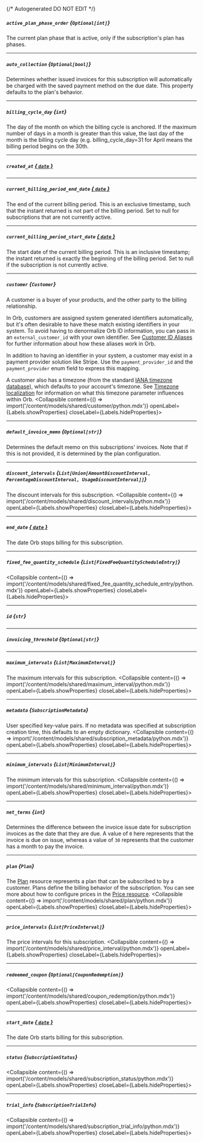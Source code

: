 {/* Autogenerated DO NOT EDIT  */}

##### `active_plan_phase_order` *{`Optional[int]`}*
The current plan phase that is active, only if the subscription's plan has phases.

---
##### `auto_collection` *{`Optional[bool]`}*
Determines whether issued invoices for this subscription will automatically be charged with the saved payment method on the due date. This property defaults to the plan's behavior.

---
##### `billing_cycle_day` *{`int`}*
The day of the month on which the billing cycle is anchored. If the maximum number of days in a month is greater than this value, the last day of the month is the billing cycle day (e.g. billing_cycle_day\=31 for April means the billing period begins on the 30th.

---
##### `created_at` [*{ `date` }*](https://docs.python.org/3/library/datetime.html#date-objects)

---
##### `current_billing_period_end_date` [*{ `date` }*](https://docs.python.org/3/library/datetime.html#date-objects)
The end of the current billing period. This is an exclusive timestamp, such that the instant returned is not part of the billing period. Set to null for subscriptions that are not currently active.

---
##### `current_billing_period_start_date` [*{ `date` }*](https://docs.python.org/3/library/datetime.html#date-objects)
The start date of the current billing period. This is an inclusive timestamp; the instant returned is exactly the beginning of the billing period. Set to null if the subscription is not currently active.

---
##### `customer` *{`Customer`}*
A customer is a buyer of your products, and the other party to the billing relationship.

In Orb, customers are assigned system generated identifiers automatically, but it's often desirable to have these
match existing identifiers in your system. To avoid having to denormalize Orb ID information, you can pass in an
`external_customer_id` with your own identifier. See
[Customer ID Aliases](../guides/events\-and\-metrics/customer\-aliases) for further information about how these
aliases work in Orb.

In addition to having an identifier in your system, a customer may exist in a payment provider solution like
Stripe. Use the `payment_provider_id` and the `payment_provider` enum field to express this mapping.

A customer also has a timezone (from the standard [IANA timezone database](https://www.iana.org/time\-zones)), which
defaults to your account's timezone. See [Timezone localization](../guides/product\-catalog/timezones.md) for
information on what this timezone parameter influences within Orb.
<Collapsible content={() => import('/content/models/shared/customer/python.mdx')} openLabel={Labels.showProperties} closeLabel={Labels.hideProperties}>
</Collapsible>

---
##### `default_invoice_memo` *{`Optional[str]`}*
Determines the default memo on this subscriptions' invoices. Note that if this is not provided, it is determined by the plan configuration.

---
##### `discount_intervals` *{`List[Union[AmountDiscountInterval, PercentageDiscountInterval, UsageDiscountInterval]]`}*
The discount intervals for this subscription.
<Collapsible content={() => import('/content/models/shared/discount_intervals/python.mdx')} openLabel={Labels.showProperties} closeLabel={Labels.hideProperties}>
</Collapsible>

---
##### `end_date` [*{ `date` }*](https://docs.python.org/3/library/datetime.html#date-objects)
The date Orb stops billing for this subscription.

---
##### `fixed_fee_quantity_schedule` *{`List[FixedFeeQuantityScheduleEntry]`}*
<Collapsible content={() => import('/content/models/shared/fixed_fee_quantity_schedule_entry/python.mdx')} openLabel={Labels.showProperties} closeLabel={Labels.hideProperties}>
</Collapsible>

---
##### `id` *{`str`}*

---
##### `invoicing_threshold` *{`Optional[str]`}*

---
##### `maximum_intervals` *{`List[MaximumInterval]`}*
The maximum intervals for this subscription.
<Collapsible content={() => import('/content/models/shared/maximum_interval/python.mdx')} openLabel={Labels.showProperties} closeLabel={Labels.hideProperties}>
</Collapsible>

---
##### `metadata` *{`SubscriptionMetadata`}*
User specified key\-value pairs. If no metadata was specified at subscription creation time, this defaults to an empty dictionary.
<Collapsible content={() => import('/content/models/shared/subscription_metadata/python.mdx')} openLabel={Labels.showProperties} closeLabel={Labels.hideProperties}>
</Collapsible>

---
##### `minimum_intervals` *{`List[MinimumInterval]`}*
The minimum intervals for this subscription.
<Collapsible content={() => import('/content/models/shared/minimum_interval/python.mdx')} openLabel={Labels.showProperties} closeLabel={Labels.hideProperties}>
</Collapsible>

---
##### `net_terms` *{`int`}*
Determines the difference between the invoice issue date for subscription invoices as the date that they are due. A value of `0` here represents that the invoice is due on issue, whereas a value of `30` represents that the customer has a month to pay the invoice.

---
##### `plan` *{`Plan`}*
The [Plan](../guides/core\-concepts.mdx\#plan\-and\-price) resource represents a plan that can be subscribed to by a
customer. Plans define the billing behavior of the subscription. You can see more about how to configure prices
in the [Price resource](/reference/price).
<Collapsible content={() => import('/content/models/shared/plan/python.mdx')} openLabel={Labels.showProperties} closeLabel={Labels.hideProperties}>
</Collapsible>

---
##### `price_intervals` *{`List[PriceInterval]`}*
The price intervals for this subscription.
<Collapsible content={() => import('/content/models/shared/price_interval/python.mdx')} openLabel={Labels.showProperties} closeLabel={Labels.hideProperties}>
</Collapsible>

---
##### `redeemed_coupon` *{`Optional[CouponRedemption]`}*
<Collapsible content={() => import('/content/models/shared/coupon_redemption/python.mdx')} openLabel={Labels.showProperties} closeLabel={Labels.hideProperties}>
</Collapsible>

---
##### `start_date` [*{ `date` }*](https://docs.python.org/3/library/datetime.html#date-objects)
The date Orb starts billing for this subscription.

---
##### `status` *{`SubscriptionStatus`}*
<Collapsible content={() => import('/content/models/shared/subscription_status/python.mdx')} openLabel={Labels.showProperties} closeLabel={Labels.hideProperties}>
</Collapsible>

---
##### `trial_info` *{`SubscriptionTrialInfo`}*
<Collapsible content={() => import('/content/models/shared/subscription_trial_info/python.mdx')} openLabel={Labels.showProperties} closeLabel={Labels.hideProperties}>
</Collapsible>


